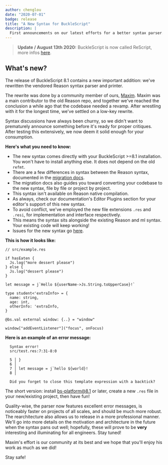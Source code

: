 ```yaml
---
author: chenglou
date: "2020-07-01"
badge: release
title: "A New Syntax for BuckleScript"
description: |
  First announcements on our latest efforts for a better syntax parser.
---
```


> **Update / August 13th 2020:**
> BuckleScript is now called ReScript, more infos [here](/blog/bucklescript-is-rebranding).

## What's new?

The release of BuckleScript 8.1 contains a new important addition: we've rewritten the vendored Reason syntax parser and printer.

The rewrite was done by a community member of ours, [Maxim](https://twitter.com/_binary_search). Maxim was a main contributor to the old Reason repo, and together we've reached the conclusion a while ago that the codebase needed a revamp. After wrestling with it for the longest time, we've settled on a low-key rewrite.

Syntax discussions have always been churny, so we didn't want to prematurely announce something before it's ready for proper critiques. After testing this extensively, we now deem it solid enough for your consumption.

**Here's what you need to know:**

- The new syntax comes directly with your BuckleScript >=8.1 installation. You won't have to install anything else. It does not depend on the old `refmt`.
- There are a few differences in syntax between the Reason syntax, documented in the [migration docs](/docs/manual/v8.0.0/migrate-from-bucklescript-reason).
- The migration docs also guides you toward converting your codebase to the new syntax, file by file or project by project.
- This syntax isn't available on Reason native compilation.
- As always, check our documentation's Editor Plugins section for your editor's support of this new syntax.
- To avoid conflict, we've employed the new file extensions `.res` and `.resi`, for implementation and interface respectively.
- This means the syntax sits alongside the existing Reason and ml syntax. Your existing code will keep working!
- Issues for the new syntax go [here](https://github.com/rescript-lang/syntax).

**This is how it looks like:**

```res
// src/example.res

if hasEaten {
  Js.log("more dessert please")
} else {
  Js.log("dessert please")
}

let message = j`Hello ${userName->Js.String.toUpperCase}!`

type student<'extraInfo> = {
  name: string,
  age: int,
  otherInfo: 'extraInfo,
}

@bs.val external window: {..} = "window"

window["addEventListener"]("focus", onFocus)
```

**Here is an example of an error message:**

```
  Syntax error!
  src/test.res:7:31-8:0

  5 │ }
  6 │
  7 │ let message = j`hello ${world}!
  8 │

  Did you forget to close this template expression with a backtick?
```

The short version: install bs-platform@8.1 or later, create a new `.res` file in your new/existing project, then have fun!

Quality-wise, the parser now features excellent error messages, is noticeably faster on projects of all scales, and should be much more robust. The rearchitecture also allows us to release in a more professional manner. We'll go into more details on the motivation and architecture in the future when the syntax pans out well; hopefully, these will prove to be **very** interesting and illuminating for all engineers. Stay tuned!

Maxim's effort is our community at its best and we hope that you'll enjoy his work as much as we did!

Stay safe!
